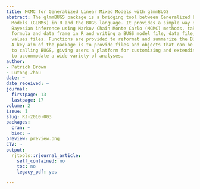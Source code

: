 ```yaml
---
title: MCMC for Generalized Linear Mixed Models with glmmBUGS
abstract: The glmmBUGS package is a bridging tool between Generalized Linear Mixed
  Models (GLMMs) in R and the BUGS language. It provides a simple way of performing
  Bayesian inference using Markov Chain Monte Carlo (MCMC) methods, taking a model
  formula and data frame in R and writing a BUGS model file, data file, and initial
  values files. Functions are provided to reformat and summarize the BUGS results.
  A key aim of the package is to provide files and objects that can be modified prior
  to calling BUGS, giving users a platform for customizing and extending the models
  to accommodate a wide variety of analyses.
author:
- Patrick Brown
- Lutong Zhou
date: ~
date_received: ~
journal:
  firstpage: 13
  lastpage: 17
volume: 2
issue: 1
slug: RJ-2010-003
packages:
  cran: ~
  bioc: ~
preview: preview.png
CTV: ~
output:
  rjtools::rjournal_article:
    self_contained: no
    toc: no
    legacy_pdf: yes

---
```

